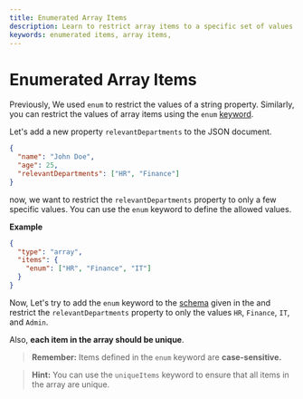 ```yaml
---
title: Enumerated Array Items
description: Learn to restrict array items to a specific set of values.
keywords: enumerated items, array items, 
---
```



# Enumerated Array Items

Previously, We used `enum` to restrict the values of a string property. Similarly, you can restrict the values of array items using the `enum` [keyword](https://json-schema.org/learn/glossary#keyword).

Let's add a new property `relevantDepartments` to the JSON document.
```json highlightLineStart={4}
{
  "name": "John Doe",
  "age": 25,
  "relevantDepartments": ["HR", "Finance"]
}
```

now, we want to restrict the `relevantDepartments` property to only a few specific values. You can use the `enum` keyword to define the allowed values.

**Example**

```json
{
  "type": "array",
  "items": {
    "enum": ["HR", "Finance", "IT"]
  }
}
```

Now, Let's try to add the `enum` keyword to the [schema](https://json-schema.org/learn/glossary#schema) given in the <SideEditorLink/> and restrict the `relevantDepartments` property to only the values `HR`, `Finance`, `IT`, and `Admin`.

Also, **each item in the array should be unique**. 

> **Remember:** Items defined in the `enum` keyword are **case-sensitive.**


> **Hint:** You can use the `uniqueItems` keyword to ensure that all items in the array are unique.